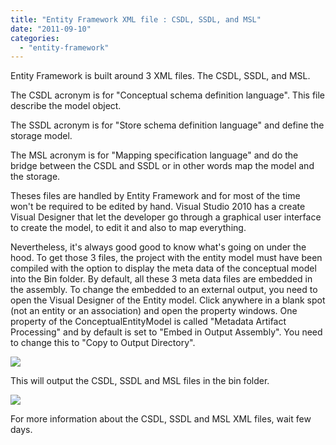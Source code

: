 ```yaml
---
title: "Entity Framework XML file : CSDL, SSDL, and MSL"
date: "2011-09-10"
categories: 
  - "entity-framework"
---
```


Entity Framework is built around 3 XML files. The CSDL, SSDL, and MSL.

The CSDL acronym is for "Conceptual schema definition language". This file describe the model object.

The SSDL acronym is for "Store schema definition language" and define the storage model.

The MSL acronym is for "Mapping specification language" and do the bridge between the CSDL and SSDL or in other words map the model and the storage.

Theses files are handled by Entity Framework and for most of the time won't be required to be edited by hand. Visual Studio 2010 has a create Visual Designer that let the developer go through a graphical user interface to create the model, to edit it and also to map everything.

Nevertheless, it's always good good to know what's going on under the hood. To get those 3 files, the project with the entity model must have been compiled with the option to display the meta data of the conceptual model into the Bin folder. By default, all these 3 meta data files are embedded in the assembly. To change the embedded to an external output, you need to open the Visual Designer of the Entity model. Click anywhere in a blank spot (not an entity or an association) and open the property windows. One property of the ConceptualEntityModel is called "Metadata Artifact Processing" and by default is set to "Embed in Output Assembly". You need to change this to "Copy to Output Directory".

![](/images/blog/output3filesedmx.png)

This will output the CSDL, SSDL and MSL files in the bin folder.

![](/images/blog/output3filesedmx2.png)

For more information about the CSDL, SSDL and MSL XML files, wait few days.
